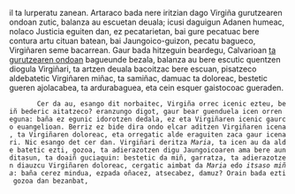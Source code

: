 <noinclude><pagequality level="3" user="Alonmikel" /></noinclude>il ta lurperatu zanean. Artaraco bada nere iritzian dago Virgiña gurutzearen ondoan zutic, balanza au escuetan deuala; icusi daguigun Adanen humeac, nolaco Justicia eguiten dan, ez pecatarietan, bai gure pecatuac bere contura artu cituan batean, bai Jaungoico-guizon, pecatu bagueco, Virgiñaren seme bacarrean. Gaur bada hitzeguin beardegu, Calvarioan <ins>ta gurutzearen ondoan</ins> bagueunde bezala, balanza au bere escutic quentzen diogula Virgiñari, ta artzen deuala bacoitzac bere escuan, pisatzeco aldebatetic Virgiñaren miñac, ta samiñac, damuac ta doloreac, bestetic gueren ajolacabea, ta ardurabaguea, eta cein esquer gaistocoac gueraden.

        {{aingura|4}}Cer da au, esango dit norbaitec, Virgiña orrec icenic ezteu, beiñ bederic aitatzeco? eranzungo digot, gaur bear guenduela icen orren eguna: baña ez egunic idorotzen dedala, ez eta Virgiñaren icenic gaurco euangelioan. Berriz ez bide dira ondo elcar aditzen Virgiñaren icena, ta Virgiñaren doloreac, eta orregatic alde eraguiten zaca gaur icenari. Nic esango det cer dan. Virgiñari deritza <i>Maria</i>, ta icen au da alde batetic ezti, gozoa, ta adierazotzen digu Jaungoicoaren ama bere aunditasun, ta doaiñ guciaquin: bestetic da miñ, garratza, ta adierazotzen diauzcu Virgiñaren doloreac, cergatic aimbat da <i>Maria</i> edo <i>itsaso miña</i>: baña cerez mindua, ezpada oñacez, atsecabez, damuz? Orain bada ezti gozoa dan bezanbat,<noinclude><references/></noinclude>
